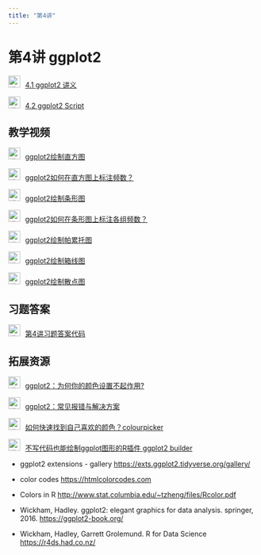 ```yaml
---
title: "第4讲"
---
```


# 第4讲 ggplot2 

<img src="img/teacher.png" alt="讲义" style="width: 24px; height: 24px;margin-right: 10px">[4.1 ggplot2 讲义](https://lizongzhang.github.io/stat/L4.html){target="_blank"} 

<img src="img/teacher.png" alt="讲义" style="width: 24px; height: 24px;margin-right: 10px">[4.2 ggplot2
        Script](https://lizongzhang.github.io/stat/ggplot2intro.html){target="_blank"}

## 教学视频

<img src="img/video.png" alt="讲义" style="width: 24px; height: 24px;margin-right: 10px">[ggplot2绘制直方图](https://www.bilibili.com/video/BV1wV4y1K7eX/){target="_blank"} 

<img src="img/video.png" alt="讲义" style="width: 24px; height: 24px;margin-right: 10px">[ggplot2如何在直方图上标注频数？](https://www.bilibili.com/video/BV1y24y1778a/){target="_blank"} 

<img src="img/video.png" alt="讲义" style="width: 24px; height: 24px;margin-right: 10px">[ggplot2绘制条形图](https://www.bilibili.com/video/BV16e4y1Q7Qw/){target="_blank"} 

<img src="img/video.png" alt="讲义" style="width: 24px; height: 24px;margin-right: 10px">[ggplot2如何在条形图上标注各组频数？](https://www.bilibili.com/video/BV1Ng4y1j7cE/){target="_blank"} 

<img src="img/video.png" alt="讲义" style="width: 24px; height: 24px;margin-right: 10px">[ggplot2绘制帕累托图](https://www.bilibili.com/video/BV1ia411U74q/?){target="_blank"} 

<img src="img/video.png" alt="讲义" style="width: 24px; height: 24px;margin-right: 10px">[ggplot2绘制箱线图](https://www.bilibili.com/video/BV1vW4y127dt/){target="_blank"} 

<img src="img/video.png" alt="讲义" style="width: 24px; height: 24px;margin-right: 10px">[ggplot2绘制散点图](https://www.bilibili.com/video/BV1Ca411K78j/){target="_blank"} 

## 习题答案 

<img src="img/teacher.png" alt="讲义" style="width: 24px; height: 24px;margin-right: 10px">[第4讲习题答案代码](https://lizongzhang.github.io/stat/4solution.html){target="_blank"} 

## 拓展资源

<img src="img/video.png" alt="讲义" style="width: 24px; height: 24px;margin-right: 10px">[ggplot2：为何你的颜色设置不起作用?](https://www.bilibili.com/video/BV1Y94y1E7m1/){target="_blank"} 


<img src="img/video.png" alt="讲义" style="width: 24px; height: 24px;margin-right: 10px">[ggplot2：常见报错与解决方案](https://www.bilibili.com/video/BV1cc41167LA/){target="_blank"} 


<img src="img/video.png" alt="讲义" style="width: 24px; height: 24px;margin-right: 10px">[如何快速找到自己喜欢的颜色？colourpicker](https://www.bilibili.com/video/BV1Na4y197SE/){target="_blank"} 

<img src="img/video.png" alt="讲义" style="width: 24px; height: 24px;margin-right: 10px">[不写代码也能绘制ggplot图形的R插件 ggplot2 builder](https://www.bilibili.com/video/BV1Yj41147bB/){target="_blank"} 


-   ggplot2 extensions - gallery <https://exts.ggplot2.tidyverse.org/gallery/>

-   color codes <https://htmlcolorcodes.com>
    
-   Colors in R <http://www.stat.columbia.edu/~tzheng/files/Rcolor.pdf>

-   Wickham, Hadley. ggplot2: elegant graphics for data
            analysis. springer, 2016. <https://ggplot2-book.org/>

-   Wickham, Hadley, Garrett Grolemund. R for Data Science
            <https://r4ds.had.co.nz/>
            
            

        
        
